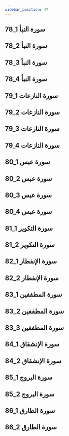 ```yaml
---
sidebar_position: 47
---
```


## 78_1 سورة النبأ
<YouTube videoId='rh0LJ1dBoK0' opts={opts} />

## 78_2 سورة النبأ
<YouTube videoId='tRGkTBOQt2k' opts={opts} />

## 78_3 سورة النبأ
<YouTube videoId='73Lfx4fZWPc' opts={opts} />

## 78_4 سورة النبأ
<YouTube videoId='D0MvPL3QLe8' opts={opts} />

## 79_1 سورة النازعات
<YouTube videoId='D7luh8MgrEE' opts={opts} />

## 79_2 سورة النازعات
<YouTube videoId='ZHOJln1DcuM' opts={opts} />

## 79_3 سورة النازعات
<YouTube videoId='sg44PTHinIY' opts={opts} />

## 79_4 سورة النازعات
<YouTube videoId='1sj0JXHtmNc' opts={opts} />

## 80_1 سورة عبس
<YouTube videoId='JfzvbV18PHk' opts={opts} />

## 80_2 سورة عبس
<YouTube videoId='Utfnwnol_r4' opts={opts} />

## 80_3 سورة عبس
<YouTube videoId='w_1cTP3vsno' opts={opts} />

## 80_4 سورة عبس
<YouTube videoId='vwHpWXPAFOk' opts={opts} />

## 81_1 سورة التكوير
<YouTube videoId='ihmk80jcv8Y' opts={opts} />

## 81_2 سورة التكوير
<YouTube videoId='T0gQ00bJTos' opts={opts} />

## 82_1 سورة الإنفطار
<YouTube videoId='lfbHKs4cVW4' opts={opts} />

## 82_2 سورة الإنفطار
<YouTube videoId='5RobAuAiUgI' opts={opts} />

## 83_1 سورة المطففين
<YouTube videoId='cjWx4CRVgQ0' opts={opts} />

## 83_2 سورة المطففين
<YouTube videoId='TSYCD42C8SY' opts={opts} />

## 83_3 سورة المطففين
<YouTube videoId='28rz29bgG4c' opts={opts} />

## 84_1 سورة الإنشقاق
<YouTube videoId='fdYnU-Un6Qw' opts={opts} />

## 84_2 سورة الإنشقاق
<YouTube videoId='mVA54iW1Ecw' opts={opts} />

## 85_1 سورة البروج
<YouTube videoId='ewOTltvjpaQ' opts={opts} />

## 85_2 سورة البروج
<YouTube videoId='XXvY-VgBeSE' opts={opts} />

## 86_1 سورة الطارق
<YouTube videoId='ax_FbjvWCRA' opts={opts} />

## 86_2 سورة الطارق
<YouTube videoId='LXnWhTXCF6c' opts={opts} />
